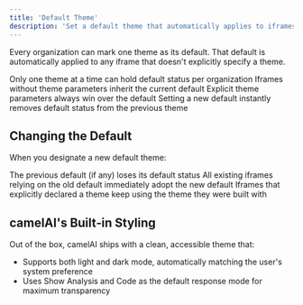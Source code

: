 ```yaml
---
title: 'Default Theme'
description: 'Set a default theme that automatically applies to iframes without explicit theme parameters'
---
```


Every organization can mark one theme as its default. That default is automatically applied to any iframe that doesn't explicitly specify a theme.

<CardGroup cols={2}>
  <Card title="Single Default" icon="star">
    Only one theme at a time can hold default status per organization
  </Card>
  <Card title="Automatic Application" icon="sparkles">
    Iframes without theme parameters inherit the current default
  </Card>
  <Card title="Override Hierarchy" icon="layer-group">
    Explicit theme parameters always win over the default
  </Card>
  <Card title="Easy Switching" icon="arrows-rotate">
    Setting a new default instantly removes default status from the previous theme
  </Card>
</CardGroup>

## Changing the Default

When you designate a new default theme:

<Steps>
  <Step title="Previous Default Demoted">
    The previous default (if any) loses its default status
  </Step>
  <Step title="Immediate Application">
    All existing iframes relying on the old default immediately adopt the new default
  </Step>
  <Step title="Explicit Themes Preserved">
    Iframes that explicitly declared a theme keep using the theme they were built with
  </Step>
</Steps>

## camelAI's Built‑in Styling

Out of the box, camelAI ships with a clean, accessible theme that:

- Supports both light and dark mode, automatically matching the user's system preference
- Uses Show Analysis and Code as the default response mode for maximum transparency